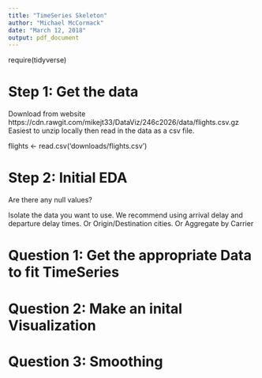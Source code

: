 ```yaml
---
title: "TimeSeries Skeleton"
author: "Michael McCormack"
date: "March 12, 2018"
output: pdf_document
---
```

require(tidyverse)

# Step 1: Get the data
Download from website https://cdn.rawgit.com/mikejt33/DataViz/246c2026/data/flights.csv.gz
Easiest to unzip locally then read in the data as a csv file.

flights <- read.csv('downloads/flights.csv')

# Step 2: Initial EDA
Are there any null values?

Isolate the data you want to use.  We recommend using arrival delay and departure delay times.  Or Origin/Destination cities.  Or Aggregate by Carrier


# Question 1: Get the appropriate Data to fit TimeSeries

# Question 2: Make an inital Visualization

# Question 3: Smoothing

